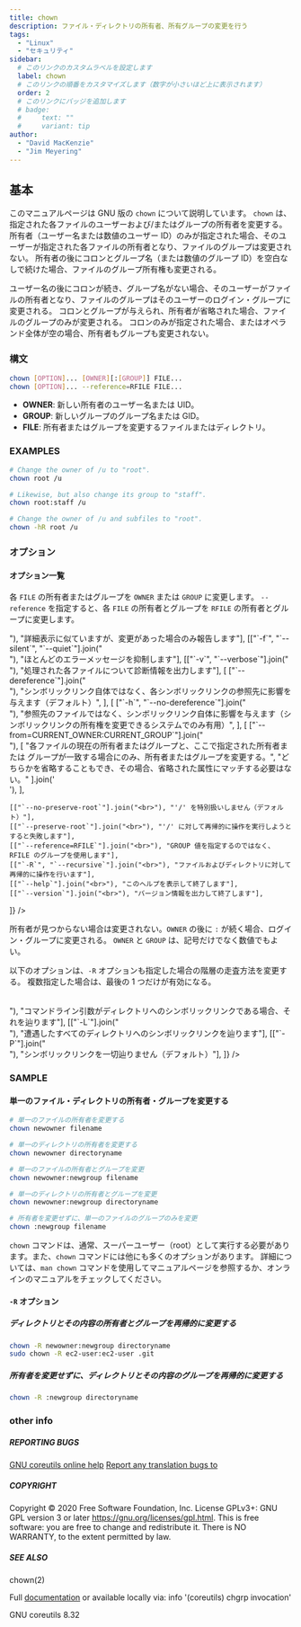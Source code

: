 ```yaml
---
title: chown
description: ファイル・ディレクトリの所有者、所有グループの変更を行う
tags:
  - "Linux"
  - "セキュリティ"
sidebar:
  # このリンクのカスタムラベルを設定します
  label: chown
  # このリンクの順番をカスタマイズします（数字が小さいほど上に表示されます）
  order: 2
  # このリンクにバッジを追加します
  # badge:
  #     text: ""
  #     variant: tip
author:
  - "David MacKenzie"
  - "Jim Meyering"
---
```



## 基本

このマニュアルページは GNU 版の `chown` について説明しています。
`chown` は、指定された各ファイルのユーザーおよび/またはグループの所有者を変更する。
所有者（ユーザー名または数値のユーザー ID）のみが指定された場合、そのユーザーが指定された各ファイルの所有者となり、ファイルのグループは変更されない。
所有者の後にコロンとグループ名（または数値のグループ ID）を空白なしで続けた場合、ファイルのグループ所有権も変更される。

ユーザー名の後にコロンが続き、グループ名がない場合、そのユーザーがファイルの所有者となり、ファイルのグループはそのユーザーのログイン・グループに変更される。
コロンとグループが与えられ、所有者が省略された場合、ファイルのグループのみが変更される。
コロンのみが指定された場合、またはオペランド全体が空の場合、所有者もグループも変更されない。

### 構文

```bash frame=none
chown [OPTION]... [OWNER][:[GROUP]] FILE...
chown [OPTION]... --reference=RFILE FILE...
```

- **OWNER**: 新しい所有者のユーザー名または UID。
- **GROUP**: 新しいグループのグループ名または GID。
- **FILE**: 所有者またはグループを変更するファイルまたはディレクトリ。

### EXAMPLES

```bash frame=none
# Change the owner of /u to "root".
chown root /u

# Likewise, but also change its group to "staff".
chown root:staff /u

# Change the owner of /u and subfiles to "root".
chown -hR root /u
```

### オプション

#### オプション一覧

各 `FILE` の所有者またはグループを `OWNER` または `GROUP` に変更します。
`--reference` を指定すると、各 `FILE` の所有者とグループを `RFILE` の所有者とグループに変更します。

<Table
  colWidth={["10.5rem"]}
  columns={["オプション", "説明"]}
  data={[
    [["`-c`", "`--changes`"].join("<br>"), "詳細表示に似ていますが、変更があった場合のみ報告します"],
    [["`-f`", "`--silent`", "`--quiet`"].join("<br>"), "ほとんどのエラーメッセージを抑制します"],
    [["`-v`", "`--verbose`"].join("<br>"), "処理された各ファイルについて診断情報を出力します"],
    [
      ["`--dereference`"].join("<br>"),
      "シンボリックリンク自体ではなく、各シンボリックリンクの参照先に影響を与えます（デフォルト）",
    ],
    [
      ["`-h`", "`--no-dereference`"].join("<br>"),
      "参照先のファイルではなく、シンボリックリンク自体に影響を与えます（シンボリックリンクの所有権を変更できるシステムでのみ有用）",
    ],
    [
      ["`--from=CURRENT_OWNER:CURRENT_GROUP`"].join("<br>"),
      [
        "各ファイルの現在の所有者またはグループと、ここで指定された所有者または グループが一致する場合にのみ、所有者またはグループを変更する。",
        "どちらかを省略することもでき、その場合、省略された属性にマッチする必要はない。"
      ].join('<br>'),
    ],

    [["`--no-preserve-root`"].join("<br>"), "'/' を特別扱いしません（デフォルト）"],
    [["`--preserve-root`"].join("<br>"), "'/' に対して再帰的に操作を実行しようとすると失敗します"],
    [["`--reference=RFILE`"].join("<br>"), "GROUP 値を指定するのではなく、RFILE のグループを使用します"],
    [["`-R`", "`--recursive`"].join("<br>"), "ファイルおよびディレクトリに対して再帰的に操作を行います"],
    [["`--help`"].join("<br>"), "このヘルプを表示して終了します"],
    [["`--version`"].join("<br>"), "バージョン情報を出力して終了します"],

]}
/>

所有者が見つからない場合は変更されない。`OWNER` の後に `:` が続く場合、ログイン・グループに変更される。
`OWNER` と `GROUP` は、記号だけでなく数値でもよい。

以下のオプションは、`-R` オプションも指定した場合の階層の走査方法を変更する。
複数指定した場合は、最後の 1 つだけが有効になる。

<Table
  columns={["オプション", "説明"]}
  data={[
    [["`-H`"].join("<br>"), "コマンドライン引数がディレクトリへのシンボリックリンクである場合、それを辿ります"],
    [["`-L`"].join("<br>"), "遭遇したすべてのディレクトリへのシンボリックリンクを辿ります"],
    [["`-P`"].join("<br>"), "シンボリックリンクを一切辿りません（デフォルト）"],
  ]}
/>

### SAMPLE

#### 単一のファイル・ディレクトリの所有者・グループを変更する

```bash frame=none
# 単一のファイルの所有者を変更する
chown newowner filename

# 単一のディレクトリの所有者を変更する
chown newowner directoryname

# 単一のファイルの所有者とグループを変更
chown newowner:newgroup filename

# 単一のディレクトリの所有者とグループを変更
chown newowner:newgroup directoryname

# 所有者を変更せずに、単一のファイルのグループのみを変更
chown :newgroup filename
```

`chown` コマンドは、通常、スーパーユーザー（root）として実行する必要があります。また、`chown` コマンドには他にも多くのオプションがあります。
詳細については、`man chown` コマンドを使用してマニュアルページを参照するか、オンラインのマニュアルをチェックしてください。

#### `-R` オプション

##### ディレクトリとその内容の所有者とグループを再帰的に変更する

```bash frame=none
chown -R newowner:newgroup directoryname
sudo chown -R ec2-user:ec2-user .git
```

##### 所有者を変更せずに、ディレクトリとその内容のグループを再帰的に変更する

```bash frame=none
chown -R :newgroup directoryname
```

### other info

##### REPORTING BUGS

[GNU coreutils online help](https://www.gnu.org/software/coreutils/)
[Report any translation bugs to](https://translationproject.org/team/)

##### COPYRIGHT

Copyright © 2020 Free Software Foundation, Inc. License GPLv3+: GNU GPL version 3 or later https://gnu.org/licenses/gpl.html.
This is free software: you are free to change and redistribute it. There is NO WARRANTY, to the extent permitted by law.

##### SEE ALSO

chown(2)

Full [documentation](https://www.gnu.org/software/coreutils/chgrp) or available locally via: info '(coreutils) chgrp invocation'

GNU coreutils 8.32
